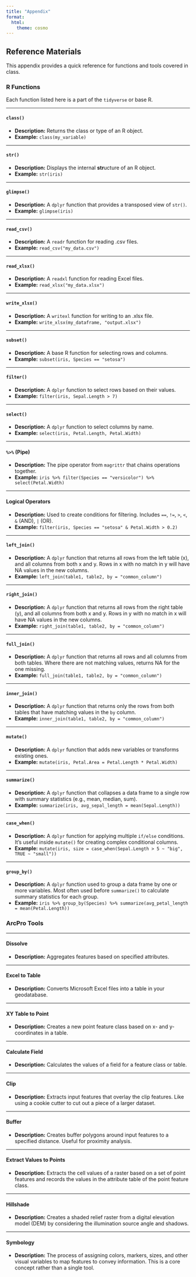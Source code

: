 ```yaml
---
title: "Appendix"
format:
  html:
    theme: cosmo
---
```


## Reference Materials

This appendix provides a quick reference for functions and tools covered in class.

::: {.panel-tabset}

### R Functions

Each function listed here is a part of the `tidyverse` or base R.

---

#### `class()` {#class}
* **Description:** Returns the class or type of an R object.
* **Example:** `class(my_variable)`

---

#### `str()` {#str}
* **Description:** Displays the internal **str**ucture of an R object.
* **Example:** `str(iris)`

---

#### `glimpse()` {#glimpse}
* **Description:** A `dplyr` function that provides a transposed view of `str()`.
* **Example:** `glimpse(iris)`

---

#### `read_csv()` {#read-csv}
* **Description:** A `readr` function for reading .csv files.
* **Example:** `read_csv("my_data.csv")`

---

#### `read_xlsx()` {#read-xlsx}
* **Description:** A `readxl` function for reading Excel files.
* **Example:** `read_xlsx("my_data.xlsx")`

---

#### `write_xlsx()` {#write-xlsx}
* **Description:** A `writexl` function for writing to an .xlsx file.
* **Example:** `write_xlsx(my_dataframe, "output.xlsx")`

---

#### `subset()` {#subset}
* **Description:** A base R function for selecting rows and columns.
* **Example:** `subset(iris, Species == "setosa")`

---

#### `filter()` {#filter}
* **Description:** A `dplyr` function to select rows based on their values.
* **Example:** `filter(iris, Sepal.Length > 7)`

---

#### `select()` {#select}
* **Description:** A `dplyr` function to select columns by name.
* **Example:** `select(iris, Petal.Length, Petal.Width)`

---

#### `%>%` (Pipe) {#pipe}
* **Description:** The pipe operator from `magrittr` that chains operations together.
* **Example:** `iris %>% filter(Species == "versicolor") %>% select(Petal.Width)`

---

#### Logical Operators {#logical-operators}
* **Description:** Used to create conditions for filtering. Includes `==`, `!=`, `>`, `<`, `&` (AND), `|` (OR).
* **Example:** `filter(iris, Species == "setosa" & Petal.Width > 0.2)`

---

#### `left_join()` {#left-join}
* **Description:** A `dplyr` function that returns all rows from the left table (x), and all columns from both x and y. Rows in x with no match in y will have NA values in the new columns.
* **Example:** `left_join(table1, table2, by = "common_column")`

---

#### `right_join()` {#right-join}
* **Description:** A `dplyr` function that returns all rows from the right table (y), and all columns from both x and y. Rows in y with no match in x will have NA values in the new columns.
* **Example:** `right_join(table1, table2, by = "common_column")`

---

#### `full_join()` {#full-join}
* **Description:** A `dplyr` function that returns all rows and all columns from both tables. Where there are not matching values, returns NA for the one missing.
* **Example:** `full_join(table1, table2, by = "common_column")`

---

#### `inner_join()` {#inner-join}
* **Description:** A `dplyr` function that returns only the rows from both tables that have matching values in the `by` column.
* **Example:** `inner_join(table1, table2, by = "common_column")`

---

#### `mutate()` {#mutate}
* **Description:** A `dplyr` function that adds new variables or transforms existing ones.
* **Example:** `mutate(iris, Petal.Area = Petal.Length * Petal.Width)`

---

#### `summarize()` {#summarize}
* **Description:** A `dplyr` function that collapses a data frame to a single row with summary statistics (e.g., mean, median, sum).
* **Example:** `summarize(iris, avg_sepal_length = mean(Sepal.Length))`

---

#### `case_when()` {#case-when}
* **Description:** A `dplyr` function for applying multiple `if/else` conditions. It's useful inside `mutate()` for creating complex conditional columns.
* **Example:** `mutate(iris, size = case_when(Sepal.Length > 5 ~ "big", TRUE ~ "small"))`

---

#### `group_by()` {#group-by}
* **Description:** A `dplyr` function used to group a data frame by one or more variables. Most often used before `summarize()` to calculate summary statistics for each group.
* **Example:** `iris %>% group_by(Species) %>% summarize(avg_petal_length = mean(Petal.Length))`

### ArcPro Tools

---

#### Dissolve {#dissolve}
* **Description:** Aggregates features based on specified attributes.

---

#### Excel to Table {#excel-to-table}
* **Description:** Converts Microsoft Excel files into a table in your geodatabase.

---

#### XY Table to Point {#xy-table-to-point}
* **Description:** Creates a new point feature class based on x- and y-coordinates in a table.

---

#### Calculate Field {#calculate-field}
* **Description:** Calculates the values of a field for a feature class or table.

---

#### Clip {#clip}
* **Description:** Extracts input features that overlay the clip features. Like using a cookie cutter to cut out a piece of a larger dataset.

---

#### Buffer {#buffer}
* **Description:** Creates buffer polygons around input features to a specified distance. Useful for proximity analysis.

---

#### Extract Values to Points {#extract-values-to-points}
* **Description:** Extracts the cell values of a raster based on a set of point features and records the values in the attribute table of the point feature class.

---

#### Hillshade {#hillshade}
* **Description:** Creates a shaded relief raster from a digital elevation model (DEM) by considering the illumination source angle and shadows.

---

#### Symbology {#symbology}
* **Description:** The process of assigning colors, markers, sizes, and other visual variables to map features to convey information. This is a core concept rather than a single tool.

:::
